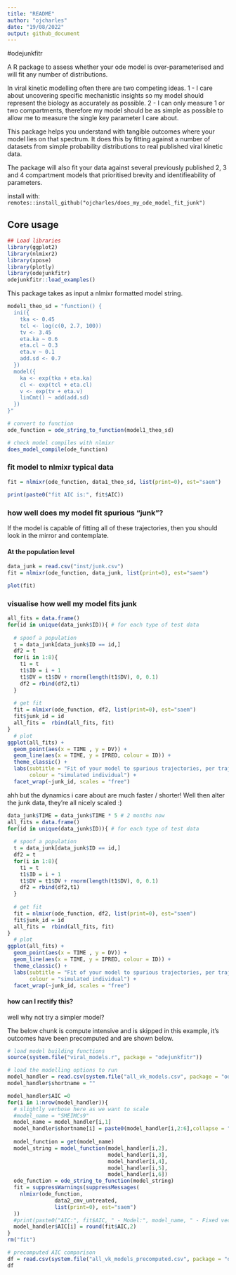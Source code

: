 ---
title: "README"
author: "ojcharles"
date: "19/08/2022"
output: github_document
---

#odejunkfitr

A R package to assess whether your ode model is over-parameterised and will fit any number of distributions. 

In viral kinetic modelling often there are two competing ideas. 1 - I care about uncovering specific mechanistic insights so  my model should represent the biology as accurately as possible. 2 - I can only measure 1 or two compartments, therefore my model should be as simple as possible to allow me to measure the single key parameter I care about.

This package helps you understand with tangible outcomes where your model lies on that spectrum. It does this by fitting against a number of datasets from simple probability distributions to real published viral kinetic data.

The package will also fit your data against several previously published 2, 3 and 4 compartment models that prioritised brevity and identifieability of parameters.

install with:
`remotes::install_github("ojcharles/does_my_ode_model_fit_junk")`


## Core usage



```{r setup, echo = F}
## Load libraries
library(ggplot2)
library(nlmixr2)
library(xpose)
library(plotly)
library(odejunkfitr)
odejunkfitr::load_examples()

```


This package takes as input a nlmixr formatted model string.

```{r load_mod, echo=FALSE}
model1_theo_sd = "function() {
  ini({
    tka <- 0.45
    tcl <- log(c(0, 2.7, 100))
    tv <- 3.45
    eta.ka ~ 0.6
    eta.cl ~ 0.3
    eta.v ~ 0.1
    add.sd <- 0.7
  })
  model({
    ka <- exp(tka + eta.ka)
    cl <- exp(tcl + eta.cl)
    v <- exp(tv + eta.v)
    linCmt() ~ add(add.sd)
  })
}"

# convert to function
ode_function = ode_string_to_function(model1_theo_sd)

# check model compiles with nlmixr
does_model_compile(ode_function)
```


### fit model to nlmixr typical data


```{r}
fit = nlmixr(ode_function, data1_theo_sd, list(print=0), est="saem")

print(paste0("fit AIC is:", fit$AIC))
```


### how well does my model fit spurious "junk"?

If the model is capable of fitting all of these trajectories, then you should look in the mirror and contemplate.

#### At the population level

```{r}
data_junk = read.csv("inst/junk.csv")
fit = nlmixr(ode_function, data_junk, list(print=0), est="saem")

plot(fit)
```

### visualise how well my model fits junk

```{r}

all_fits = data.frame()
for(id in unique(data_junk$ID)){ # for each type of test data
  
  # spoof a population
  t = data_junk[data_junk$ID == id,]
  df2 = t
  for(i in 1:8){
    t1 = t
    t1$ID = i + 1
    t1$DV = t1$DV + rnorm(length(t1$DV), 0, 0.1)
    df2 = rbind(df2,t1)
  }
  
  # get fit
  fit = nlmixr(ode_function, df2, list(print=0), est="saem")
  fit$junk_id = id
  all_fits =  rbind(all_fits, fit)
}
  # plot
ggplot(all_fits) +
  geom_point(aes(x = TIME , y = DV)) +
  geom_line(aes(x = TIME, y = IPRED, colour = ID)) +
  theme_classic() +
  labs(subtitle = "Fit of your model to spurious trajectories, per trajectory fit",
       colour = "simulated individual") +
  facet_wrap(~junk_id, scales = "free")

```


 ahh but the dynamics i care about are much faster / shorter!   Well then alter the junk data, they're all nicely scaled :)
 
 
```{r}
data_junk$TIME = data_junk$TIME * 5 # 2 months now
all_fits = data.frame()
for(id in unique(data_junk$ID)){ # for each type of test data
  
  # spoof a population
  t = data_junk[data_junk$ID == id,]
  df2 = t
  for(i in 1:8){
    t1 = t
    t1$ID = i + 1
    t1$DV = t1$DV + rnorm(length(t1$DV), 0, 0.1)
    df2 = rbind(df2,t1)
  }
  
  # get fit
  fit = nlmixr(ode_function, df2, list(print=0), est="saem")
  fit$junk_id = id
  all_fits =  rbind(all_fits, fit)
}
  # plot
ggplot(all_fits) +
  geom_point(aes(x = TIME , y = DV)) +
  geom_line(aes(x = TIME, y = IPRED, colour = ID)) +
  theme_classic() +
  labs(subtitle = "Fit of your model to spurious trajectories, per trajectory fit",
       colour = "simulated individual") +
  facet_wrap(~junk_id, scales = "free") 


```



#### how can I rectify this?

well why not try a simpler model?

The below chunk is compute intensive and is skipped in this example, it's outcomes have been precomputed and are shown below.


```{r, eval=F}

# load model building functions
source(system.file("viral_models.r", package = "odejunkfitr"))

# load the modelling options to run
model_handler = read.csv(system.file("all_vk_models.csv", package = "odejunkfitr"))
model_handler$shortname = ""

model_handler$AIC =0
for(i in 1:nrow(model_handler)){
  # slightly verbose here as we want to scale
  #model_name = "SMEIMCs9"
  model_name = model_handler[i,1]
  model_handler$shortname[i] = paste0(model_handler[i,2:6],collapse = "")
  
  model_function = get(model_name)
  model_string = model_function(model_handler[i,2],
                                model_handler[i,3],
                                model_handler[i,4],
                                model_handler[i,5],
                                model_handler[i,6])
  ode_function = ode_string_to_function(model_string)
  fit = suppressWarnings(suppressMessages(
    nlmixr(ode_function,
               data2_cmv_untreated,
               list(print=0), est="saem")
  ))
  #print(paste0("AIC:", fit$AIC, " - Model:", model_name, " - Fixed vector:", paste0(model_handler[i,2:6],collapse = "")))
  model_handler$AIC[i] = round(fit$AIC,2)
}
rm("fit")


```


```{r}
# precomputed AIC comparison
df = read.csv(system.file("all_vk_models_precomputed.csv", package = "odejunkfitr"))
df

```

